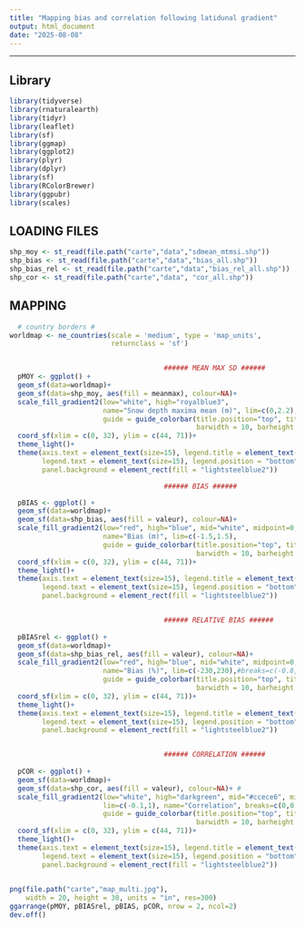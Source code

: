 ```yaml
---
title: "Mapping bias and correlation following latidunal gradient"
output: html_document
date: "2025-08-08"
---
```


---

## Library

```r

library(tidyverse)
library(rnaturalearth)
library(tidyr)
library(leaflet)
library(sf)
library(ggmap)
library(ggplot2)
library(plyr)
library(dplyr)
library(sf)
library(RColorBrewer)
library(ggpubr)
library(scales)

```

## LOADING FILES

```r

shp_moy <- st_read(file.path("carte","data","sdmean_mtmsi.shp")) 
shp_bias <- st_read(file.path("carte","data","bias_all.shp")) 
shp_bias_rel <- st_read(file.path("carte","data","bias_rel_all.shp")) 
shp_cor <- st_read(file.path("carte","data", "cor_all.shp")) 

```

## MAPPING

```r

  # country borders #
worldmap <- ne_countries(scale = 'medium', type = 'map_units',
                         returnclass = 'sf')


                                      ###### MEAN MAX SD ######
  pMOY <- ggplot() +
  geom_sf(data=worldmap)+
  geom_sf(data=shp_moy, aes(fill = meanmax), colour=NA)+
  scale_fill_gradient2(low="white", high="royalblue3",
                       name="Snow depth maxima mean (m)", lim=c(0,2.2),
                       guide = guide_colorbar(title.position="top", title.hjust=0.5, 
                                              barwidth = 10, barheight = 0.5))+
  coord_sf(xlim = c(0, 32), ylim = c(44, 71))+ 
  theme_light()+
  theme(axis.text = element_text(size=15), legend.title = element_text(size=18), 
        legend.text = element_text(size=15), legend.position = "bottom",
        panel.background = element_rect(fill = "lightsteelblue2"))

                                      ###### BIAS ######

  pBIAS <- ggplot() +
  geom_sf(data=worldmap)+
  geom_sf(data=shp_bias, aes(fill = valeur), colour=NA)+
  scale_fill_gradient2(low="red", high="blue", mid="white", midpoint=0, 
                       name="Bias (m)", lim=c(-1.5,1.5),
                       guide = guide_colorbar(title.position="top", title.hjust=0.5, 
                                              barwidth = 10, barheight = 0.5))+
  coord_sf(xlim = c(0, 32), ylim = c(44, 71))+ 
  theme_light()+
  theme(axis.text = element_text(size=15), legend.title = element_text(size=18), 
        legend.text = element_text(size=15), legend.position = "bottom",
        panel.background = element_rect(fill = "lightsteelblue2"))


                                      ###### RELATIVE BIAS ######
  
  pBIASrel <- ggplot() +
  geom_sf(data=worldmap)+
  geom_sf(data=shp_bias_rel, aes(fill = valeur), colour=NA)+
  scale_fill_gradient2(low="red", high="blue", mid="white", midpoint=0, 
                       name="Bias (%)", lim=c(-230,230),#breaks=c(-0.8,-0.5,0,0.5,0.8),
                       guide = guide_colorbar(title.position="top", title.hjust=0.5, 
                                              barwidth = 10, barheight = 0.5))+
  coord_sf(xlim = c(0, 32), ylim = c(44, 71))+ 
  theme_light()+
  theme(axis.text = element_text(size=15), legend.title = element_text(size=18), 
        legend.text = element_text(size=15), legend.position = "bottom",
        panel.background = element_rect(fill = "lightsteelblue2"))


                                      ###### CORRELATION ######
  
  pCOR <- ggplot() +
  geom_sf(data=worldmap)+
  geom_sf(data=shp_cor, aes(fill = valeur), colour=NA)+ #
  scale_fill_gradient2(low="white", high="darkgreen", mid="#ccece6", midpoint=0.5, 
                       lim=c(-0.1,1), name="Correlation", breaks=c(0,0.2,0.4,0.6,0.8,1),
                       guide = guide_colorbar(title.position="top", title.hjust=0.5, 
                                              barwidth = 10, barheight = 0.5))+ 
  coord_sf(xlim = c(0, 32), ylim = c(44, 71))+ 
  theme_light()+
  theme(axis.text = element_text(size=15), legend.title = element_text(size=18), 
        legend.text = element_text(size=15), legend.position = "bottom",
        panel.background = element_rect(fill = "lightsteelblue2"))
  

png(file.path("carte","map_multi.jpg"), 
    width = 20, height = 30, units = "in", res=300)
ggarrange(pMOY, pBIASrel, pBIAS, pCOR, nrow = 2, ncol=2)
dev.off()


```

